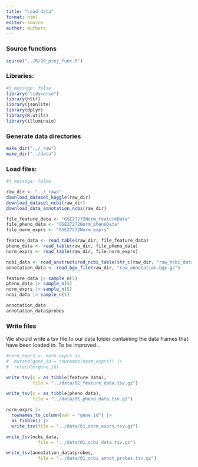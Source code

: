 ```yaml
---
title: "Load data"
format: html
editor: source
author: authors
---
```


### Source functions

```r
source("../R/99_proj_func.R")
```

### Libraries:

```r
#| message: false
library("tidyverse")
library(httr)
library(jsonlite)
library(dplyr)
library(R.utils)
library(illuminaio)
```

### Generate data directories

```r
make_dir("../_raw")
make_dir("../data")
```

### Load files:

```r
#| message: false

raw_dir <- "../_raw/"
download_dataset_kaggle(raw_dir)
download_dataset_ncbi(raw_dir)
download_data_annotation_ncbi(raw_dir)

file_feature_data <- "GSE27272Norm_featureData"
file_pheno_data <- "GSE27272Norm_phenoData"
file_norm_exprs <- "GSE27272Norm_exprs"

feature_data <- read_table(raw_dir, file_feature_data)
pheno_data <- read_table(raw_dir, file_pheno_data)
norm_exprs <- read_table(raw_dir, file_norm_exprs)

ncbi_data <- read_unstructured_ncbi_table(str_c(raw_dir, "raw_ncbi_data.txt.gz"))
annotation_data <- read_bgx_file(raw_dir, "raw_annotation.bgx.gz")

feature_data |> sample_n(5)
pheno_data |> sample_n(5)
norm_exprs |> sample_n(5)
ncbi_data |> sample_n(5)

annotation_data
annotation_data$probes
```

### Write files

We should write a tsv file to our data folder containing the data frames that have been loaded in. To be improved...

```r

#norm_exprs <- norm_exprs |> 
#  mutate(gene_id = rownames(norm_exprs)) |> 
#  relocate(gene_id)

write_tsv(x = as_tibble(feature_data),
          file = "../data/01_feature_data.tsv.gz")

write_tsv(x = as_tibble(pheno_data),
          file = "../data/01_pheno_data.tsv.gz")

norm_exprs |>
  rownames_to_column(var = "gene_id") |> 
  as_tibble() |> 
  write_tsv(file = "../data/01_norm_exprs.tsv.gz")

write_tsv(ncbi_data,
            file = "../data/01_ncbi_data.tsv.gz")

write_tsv(annotation_data$probes,
            file = "../data/01_ncbi_annot_probes.tsv.gz")
```
